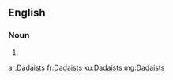 ==English==

===Noun===
{{head|en|noun plural form}}

# {{plural of|Dadaist|lang=en}}

[[ar:Dadaists]]
[[fr:Dadaists]]
[[ku:Dadaists]]
[[mg:Dadaists]]